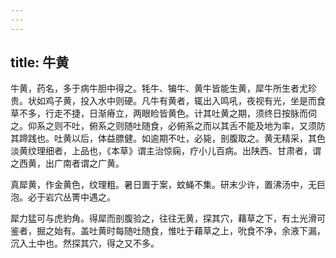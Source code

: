 ```yaml
---
---
---
```

title: 牛黄
---



牛黄，药名，多于病牛胆中得之。牦牛、犏牛、黄牛皆能生黄，犀牛所生者尤珍贵。状如鸡子黄，投入水中则硬。凡牛有黄者，辄出入鸣吼，夜视有光，坐是而食草不多，行走不捷，日渐瘠立，两眼睑皆黄色。计其吐黄之期，须终日按脉而伺之。仰系之则不吐，俯系之则随吐随食，必俯系之而以其舌不能及地为率，又须防其蹄践也。吐黄以后，体益膘健。如逾期不吐，必毙，剖腹取之。黄无精采，其色淡黄纹理细者，上品也，《本草》谓主治惊痫，疗小儿百病。出陕西、甘肃者，谓之西黄，出广南者谓之广黄。

真犀黄，作金黄色，纹理粗。暑日置于案，蚊蝇不集。研末少许，置沸汤中，无巨泡。必于岩穴丛箐中遇之。

犀力猛可与虎豹角。得犀而剖腹验之，往往无黄，探其穴，藉草之下，有土光滑可鉴者，掘之始有。盖吐黄时每随吐随食，惟吐于藉草之上，吮食不净，余液下漏，沉入土中也。然探其穴，得之又不多。